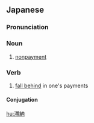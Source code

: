 ==Japanese==
{{ja-kanjitab|たい|のう|yomi=on}}

===Pronunciation===
{{ja-pron|たいのう|y=on}}

===Noun===
{{ja-noun|たいのう}}

# [[nonpayment]]

===Verb===
{{ja-verb-suru|tr=trans|たいのう}}

# [[fall behind]] in one's payments

====Conjugation====
{{ja-suru|たいのう}}

[[hu:滞納]]